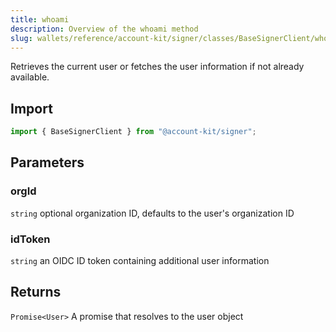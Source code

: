 ```yaml
---
title: whoami
description: Overview of the whoami method
slug: wallets/reference/account-kit/signer/classes/BaseSignerClient/whoami
---
```


Retrieves the current user or fetches the user information if not already available.

## Import

```ts
import { BaseSignerClient } from "@account-kit/signer";
```

## Parameters

### orgId

`string`
optional organization ID, defaults to the user's organization ID

### idToken

`string`
an OIDC ID token containing additional user information

## Returns

`Promise<User>`
A promise that resolves to the user object
